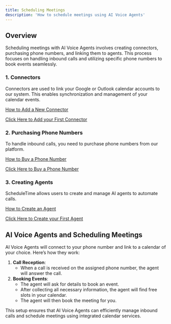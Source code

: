 ```yaml
---
title: Scheduling Meetings
description: 'How to schedule meetings using AI Voice Agents'
---
```


## Overview

Scheduling meetings with AI Voice Agents involves creating connectors, purchasing phone numbers, and linking them to agents. This process focuses on handling inbound calls and utilizing specific phone numbers to book events seamlessly.

### 1. Connectors

Connectors are used to link your Google or Outlook calendar accounts to our system. This enables synchronization and management of your calendar events.

<a href="https://reservetime.mintlify.app/essential-links/connectors" target="_self"> How to Add a New Connector </a>

[Click Here to Add your First Connector](https://scheduletime.ai/voicebot/manage-connectors/)

### 2. Purchasing Phone Numbers

To handle inbound calls, you need to purchase phone numbers from our platform.

<a href="https://reservetime.mintlify.app/essential-links/phonenumber" target="_self"> How to Buy a Phone Number </a>

[Click Here to Buy a Phone Number](https://scheduletime.ai/voicebot/manage_phonenumber/)

### 3. Creating Agents

ScheduleTime allows users to create and manage AI agents to automate calls.

<a href="https://reservetime.mintlify.app/essential-links/ai_agents" target="_self"> How to Create an Agent </a>

[Click Here to Create your First Agent](https://scheduletime.ai/voicebot/manage_agents/)


## AI Voice Agents and Scheduling Meetings

AI Voice Agents will connect to your phone number and link to a calendar of your choice. Here’s how they work:

1. **Call Reception**:
   - When a call is received on the assigned phone number, the agent will answer the call.
2. **Booking Events**:
   - The agent will ask for details to book an event.
   - After collecting all necessary information, the agent will find free slots in your calendar.
   - The agent will then book the meeting for you.

This setup ensures that AI Voice Agents can efficiently manage inbound calls and schedule meetings using integrated calendar services.
